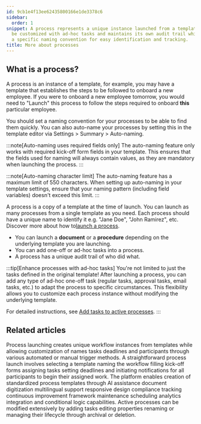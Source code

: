 ```yaml
---
id: 9cb1e4f13ee62435800166e1de3378c6
sidebar:
  order: 1
snippet: A process represents a unique instance launched from a template that can
  be customized with ad-hoc tasks and maintains its own audit trail while following
  a specific naming convention for easy identification and tracking.
title: More about processes
---
```


## What is a process?

A process is an instance of a template, for example, you may have a template that establishes the steps to be followed to onboard a new employee. If you were to onboard a new employee tomorrow, you would need to "Launch" this process to follow the steps required to onboard **this** particular employee.

You should set a naming convention for your processes to be able to find them quickly. You can also auto-name your processes by setting this in the template editor via Settings > Summary > Auto-naming.

:::note[Auto-naming uses required fields only]
The auto-naming feature only works with required kick-off form fields in your template. This ensures that the fields used for naming will always contain values, as they are mandatory when launching the process.
:::

:::note[Auto-naming character limit]
The auto-naming feature has a maximum limit of 550 characters. When setting up auto-naming in your template settings, ensure that your naming pattern (including field variables) doesn't exceed this limit.
:::

A process is a copy of a template at the time of launch. You can launch as many processes from a single template as you need. Each process should have a unique name to identify it e.g. "Jane Doe", "John Ramirez", etc. Discover more about how to[launch a process](/products/pro/launching/how-can-i-launch-a-process-in-tallyfy/).

* You can launch a **document** or a **procedure** depending on the underlying template you are launching.
* You can add one-off or ad-hoc tasks into a process.
* A process has a unique audit trail of who did what.

:::tip[Enhance processes with ad-hoc tasks]
You're not limited to just the tasks defined in the original template! After launching a process, you can add any type of ad-hoc one-off task (regular tasks, approval tasks, email tasks, etc.) to adapt the process to specific circumstances. This flexibility allows you to customize each process instance without modifying the underlying template. 

For detailed instructions, see [Add tasks to active processes](/products/pro/tracking-and-tasks/processes/edit-processes/how-can-i-add-tasks-to-active-processes-on-tallyfy/).
:::


<PageTree />


## Related articles
<CardGrid>
<LinkTitleCard header="<b>Pro > Launching</b>" href="/products/pro/launching/" > Process launching creates unique workflow instances from templates while allowing customization of names tasks deadlines and participants through various automated or manual trigger methods. </LinkTitleCard>
<LinkTitleCard header="<b>Tutorials > Launch a process</b>" href="/products/pro/tutorials/your-first-process/" > A straightforward process launch involves selecting a template naming the workflow filling kick-off forms assigning tasks setting deadlines and initiating notifications for all participants to begin their assigned work. </LinkTitleCard>
<LinkTitleCard header="<b>Features > Explain it once</b>" href="/products/pro/tutorials/features/explain-it-once/" > The platform enables creation of standardized process templates through AI assistance document digitization multilingual support responsive design compliance tracking continuous improvement framework maintenance scheduling analytics integration and conditional logic capabilities. </LinkTitleCard>
<LinkTitleCard header="<b>Processes > Edit processes</b>" href="/products/pro/tracking-and-tasks/processes/edit-processes/" > Active processes can be modified extensively by adding tasks editing properties renaming or managing their lifecycle through archival or deletion. </LinkTitleCard>
</CardGrid>